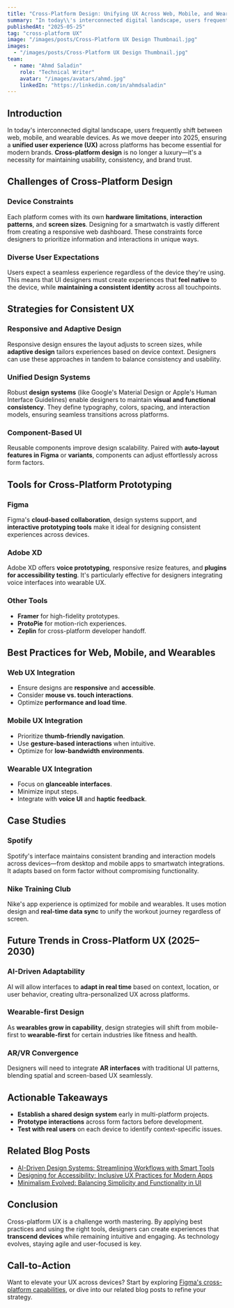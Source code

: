 ```yaml
---
title: "Cross-Platform Design: Unifying UX Across Web, Mobile, and Wearables"
summary: "In today\\'s interconnected digital landscape, users frequently shift between web, mobile, and wearable devices. As we move deeper into 2025, ensuring a unified u..."
publishedAt: "2025-05-25"
tag: "cross-platform UX"
image: "/images/posts/Cross-Platform UX Design Thumbnail.jpg"
images:
  - "/images/posts/Cross-Platform UX Design Thumbnail.jpg"
team:
  - name: "Ahmd Saladin"
    role: "Technical Writer"
    avatar: "/images/avatars/ahmd.jpg"
    linkedIn: "https://linkedin.com/in/ahmdsaladin"
---
```



## Introduction

In today's interconnected digital landscape, users frequently shift between web, mobile, and wearable devices. As we move deeper into 2025, ensuring a **unified user experience (UX)** across platforms has become essential for modern brands. **Cross-platform design** is no longer a luxury—it's a necessity for maintaining usability, consistency, and brand trust.

## Challenges of Cross-Platform Design

### Device Constraints

Each platform comes with its own **hardware limitations**, **interaction patterns**, and **screen sizes**. Designing for a smartwatch is vastly different from creating a responsive web dashboard. These constraints force designers to prioritize information and interactions in unique ways.

### Diverse User Expectations

Users expect a seamless experience regardless of the device they're using. This means that UI designers must create experiences that **feel native** to the device, while **maintaining a consistent identity** across all touchpoints.

## Strategies for Consistent UX

### Responsive and Adaptive Design

Responsive design ensures the layout adjusts to screen sizes, while **adaptive design** tailors experiences based on device context. Designers can use these approaches in tandem to balance consistency and usability.

### Unified Design Systems

Robust **design systems** (like Google's Material Design or Apple's Human Interface Guidelines) enable designers to maintain **visual and functional consistency**. They define typography, colors, spacing, and interaction models, ensuring seamless transitions across platforms.

### Component-Based UI

Reusable components improve design scalability. Paired with **auto-layout features in Figma** or **variants**, components can adjust effortlessly across form factors.

## Tools for Cross-Platform Prototyping

### Figma

Figma's **cloud-based collaboration**, design systems support, and **interactive prototyping tools** make it ideal for designing consistent experiences across devices.

### Adobe XD

Adobe XD offers **voice prototyping**, responsive resize features, and **plugins for accessibility testing**. It's particularly effective for designers integrating voice interfaces into wearable UX.

### Other Tools

- **Framer** for high-fidelity prototypes.
- **ProtoPie** for motion-rich experiences.
- **Zeplin** for cross-platform developer handoff.

## Best Practices for Web, Mobile, and Wearables

### Web UX Integration

- Ensure designs are **responsive** and **accessible**.
- Consider **mouse vs. touch interactions**.
- Optimize **performance and load time**.

### Mobile UX Integration

- Prioritize **thumb-friendly navigation**.
- Use **gesture-based interactions** when intuitive.
- Optimize for **low-bandwidth environments**.

### Wearable UX Integration

- Focus on **glanceable interfaces**.
- Minimize input steps.
- Integrate with **voice UI** and **haptic feedback**.

## Case Studies

### Spotify

Spotify's interface maintains consistent branding and interaction models across devices—from desktop and mobile apps to smartwatch integrations. It adapts based on form factor without compromising functionality.

### Nike Training Club

Nike's app experience is optimized for mobile and wearables. It uses motion design and **real-time data sync** to unify the workout journey regardless of screen.

## Future Trends in Cross-Platform UX (2025–2030)

### AI-Driven Adaptability

AI will allow interfaces to **adapt in real time** based on context, location, or user behavior, creating ultra-personalized UX across platforms.

### Wearable-first Design

As **wearables grow in capability**, design strategies will shift from mobile-first to **wearable-first** for certain industries like fitness and health.

### AR/VR Convergence

Designers will need to integrate **AR interfaces** with traditional UI patterns, blending spatial and screen-based UX seamlessly.

## Actionable Takeaways

- **Establish a shared design system** early in multi-platform projects.
- **Prototype interactions** across form factors before development.
- **Test with real users** on each device to identify context-specific issues.

## Related Blog Posts

- [AI-Driven Design Systems: Streamlining Workflows with Smart Tools](/blog/ai-driven-design-systems)
- [Designing for Accessibility: Inclusive UX Practices for Modern Apps](/blog/designing-for-accessibility)
- [Minimalism Evolved: Balancing Simplicity and Functionality in UI](/blog/minimalism-evolved)

## Conclusion

Cross-platform UX is a challenge worth mastering. By applying best practices and using the right tools, designers can create experiences that **transcend devices** while remaining intuitive and engaging. As technology evolves, staying agile and user-focused is key.

## Call-to-Action

Want to elevate your UX across devices? Start by exploring [Figma's cross-platform capabilities](https://figma.com), or dive into our related blog posts to refine your strategy.
